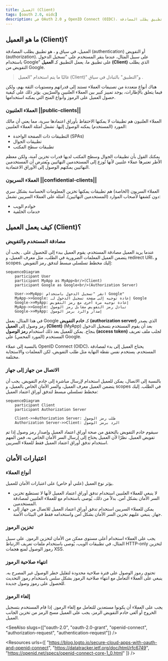 ```yaml
---
title: العميل (Client)
tags: [oauth 2.0, oidc]
description: في OAuth 2.0 و OpenID Connect (OIDC)، العميل هو تطبيق يطلب المصادقة (authentication) أو التفويض (authorization) نيابة عن المستخدم أو نفسه. يمكن أن يكون العملاء علنيين أو سريين (خاصة)، ويستخدمون أنواع مختلفة من المنح للحصول على الرموز.
---
```


## ما هو العميل (Client)؟

العميل، في سياق <Ref slug="oauth-2.0" /> و <Ref slug="openid-connect" />، هو تطبيق يطلب المصادقة (authentication) أو التفويض (authorization). على سبيل المثال، عندما ينقر المستخدم على "تسجيل الدخول باستخدام Google" على تطبيق ما، يعمل التطبيق كـ **العميل (Client)** الذي يطلب التفويض من Google.

> غالبًا ما يتم استخدام "العميل (Client)" و"التطبيق" بالتبادل في سياق <Ref slug="iam" />.

هناك أنواع متعددة من تصنيفات العملاء تستند إلى قدراتهم ومستويات الثقة بهم، ولكن فيما يتعلق بالإطارات، يوجد تمييز كبير بين العملاء العلنيين والسرّيين. يؤثر ذلك على كيفية حصول العميل على الرموز وأنواع المنح التي يمكنه استخدامها.

### العملاء العلنيون ||public-clients||

العملاء العلنيون هم تطبيقات لا يمكنها الاحتفاظ بأوراق اعتمادها سرية، مما يعني أن مالك المورد (المستخدم) يمكنه الوصول إليها. تشمل أمثلة العملاء العلنيين:

- التطبيقات ذات الصفحة الواحدة (SPAs)
- تطبيقات الجوال
- تطبيقات سطح المكتب

يمكنك القول بأن تطبيقات الجوال وسطح المكتب لديها قدرات تخزين آمنة، ولكن معظم الأطر تعتبرها عملاء علنيين لأنها تُوزع إلى المستخدمين النهائيين ويُفترض أن المستخدمين النهائيين يمكنهم الوصول إلى الأوراق الاعتمادية.

### العملاء السريون ||confidential-clients||

العملاء السريون (الخاصة) هم تطبيقات يمكنها تخزين المعلومات الحساسة بشكل سري دون كشفها لأصحاب الموارد (المستخدمين النهائيين). أمثلة على العملاء السريين تشمل:

- خوادم الويب
- خدمات الخلفية

## كيف يعمل العميل (Client)؟

### مصادقة المستخدم والتفويض

عندما يريد العميل مصادقة المستخدم، يقوم العميل ببدء <Ref slug="authorization-request" /> إلى <Ref slug="authorization-server" /> للحصول على <Ref slug="access-token" />. يجب أن يتضمن العميل المعلمات الضرورية في الطلب، مثل معرف العميل، و redirect URI، و scopes. إليك مخطط تسلسلي مبسط لتدفق رمز التفويض:

```mermaid
sequenceDiagram
    participant User
    participant MyApp as MyApp<br/>(Client)
    participant Google as Google<br/>(Authorization Server)

    User->>MyApp: انقر "تسجيل الدخول باستخدام Google"
    MyApp->>Google: إعادة توجيه إلى صفحة تسجيل الدخول لـ Google
    Google->>MyApp: إعادة توجيه مرة أخرى مع رمز التفويض
    MyApp->>Google: تبادل رمز التفويض مقابل رمز الوصول
    Google->>MyApp: إصدار والرد برمز الوصول
```

في هذا المثال، يعمل Google كـ **خادم التفويض (authorization server)** الذي يصدر رمز وصول إلى **العميل (Client)** (MyApp) بعد أن يقوم المستخدم بتسجيل الدخول بنجاح. يمكن للعميل بعد ذلك استخدام **رمز الوصول (access token)** لجلب ملف تعريف المستخدم (المورد المحمي) على Google.

بالنسبة إلى عملاء OpenID Connect (OIDC)، يحتاج العميل إلى بدء <Ref slug="authentication-request" /> لمصادقة المستخدم. يستخدم نفس نقطة النهاية مثل طلب التفويض، لكن المعلمات والاستجابة مختلفة.

### الاتصال من جهاز إلى جهاز

بالنسبة إلى <Ref slug="machine-to-machine" /> الاتصال، يمكن للعميل استخدام <Ref slug="client-credentials-flow" /> لإرسال <Ref slug="token-request" /> مباشرة إلى خادم التفويض. يجب أن يتضمن العميل معرف العميل، والسر الأمان الخاص بالعميل، و scopes في الطلب. إليك مخطط تسلسلي مبسط لتدفق أوراق اعتماد العميل:

```mermaid
sequenceDiagram
    participant Client
    participant Authorization Server

    Client->>Authorization Server: طلب رمز الوصول
    Authorization Server->>Client: الرد برمز الوصول
```

سيقوم خادم التفويض بالتحقق من صحة أوراق اعتماد العميل وإصدار رمز وصول إذا تم تفويض العميل. نظرًا لأن العميل يحتاج إلى إرسال السر الأمان الخاص به، فمن المهم استخدام تدفق أوراق اعتماد العميل فقط للعملاء السريين.

## اعتبارات الأمان

### أنواع العملاء

يؤثر نوع العميل (علني أو خاص) على اعتبارات الأمان للعميل.

- لا ينبغي للعملاء العلنيين استخدام تدفق أوراق اعتماد العميل لأنها لا تستطيع تخزين السر الأمان بشكل آمن. بدلاً من ذلك، يُوصى باستخدام <Ref slug="authorization-code-flow" /> مع <Ref slug="pkce" /> للعملاء العلنيين لمصادقة المستخدمين.
- يمكن للعملاء السريين استخدام تدفق أوراق اعتماد العميل للاتصال من جهاز إلى جهاز. ينبغي عليهم تخزين السر الأمان بشكل آمن واستخدامه فقط في البيئات الآمنة.

### تخزين الرموز

يجب على العملاء استخدام أعلى مستوى ممكن من الأمان لتخزين الرموز. على سبيل المثال، في تطبيقات الويب، يُوصى باستخدام ملفات تعريف الارتباط HTTP-only لتخزين رموز الوصول لمنع هجمات XSS.

### انتهاء صلاحية الرموز

تحتوي رموز الوصول على فترة صلاحية محدودة لتقليل خطر الوصول غير المصرح به. ينبغي على العملاء التعامل مع انتهاء صلاحية الرموز بشكل سلس باستخدام <Ref slug="refresh-token">رموز التحديث</Ref> للحصول على رموز وصول جديدة.

### إلغاء الرموز

يجب على العملاء أن يكونوا مستعدين للتعامل مع إلغاء الرموز. إذا قام المستخدم بتسجيل الخروج أو ألغى خادم التفويض الرمز، يجب على العميل مسح الرمز من تخزين الجانب العميل.

<SeeAlso slugs={["oauth-2.0", "oauth-2.0-grant", "openid-connect", "authorization-request", "authentication-request"]} />

<Resources
  urls={[
    "https://blog.logto.io/secure-cloud-apps-with-oauth-and-openid-connect",
    "https://datatracker.ietf.org/doc/html/rfc6749",
    "https://openid.net/specs/openid-connect-core-1_0.html"
  ]}
/>
